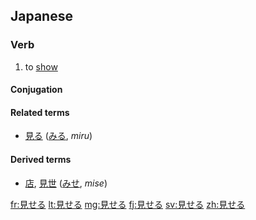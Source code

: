 ==Japanese==
{{ja-kanjitab|見}}

===Verb===
{{ja-verb|kk|type=2|tr=trans|hira=みせる|rom=miseru}}

# to [[show]]
#:{{usex|[[写真]]を[[人]]に'''見せる'''|tr=しゃしんをひとに'''みせる'''。<br/>''shashin o hito ni '''miseru'''''|t='''show''' someone a picture|lang=ja}}

====Conjugation====
{{ja-ichi|見せ|みせ|mise}}

====Related terms====
*[[見る]] ([[みる]], ''miru'')

====Derived terms====
*[[店]], [[見世]] ([[みせ]], ''mise'')
{{attention|ja|are those derived terms right?}}

[[fr:見せる]]
[[lt:見せる]]
[[mg:見せる]]
[[fj:見せる]]
[[sv:見せる]]
[[zh:見せる]]